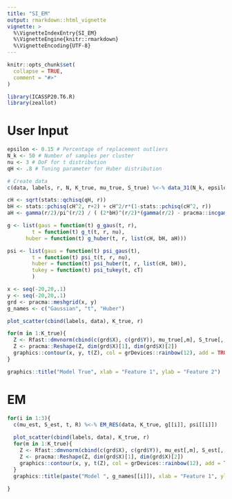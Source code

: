 ```yaml
---
title: "SI_EM"
output: rmarkdown::html_vignette
vignette: >
  %\VignetteIndexEntry{SI_EM}
  %\VignetteEngine{knitr::rmarkdown}
  %\VignetteEncoding{UTF-8}
---
```


```r
knitr::opts_chunk$set(
  collapse = TRUE,
  comment = "#>"
)
```

```r
library(ICASSP20.T6.R)
library(zeallot)
```

# User Input
```r
epsilon <- 0.15 # Percentage of replacement outliers
N_k <- 50 # Number of samples per cluster
nu <- 3 # DoF for t distribution
qH <- .8 # Tuning parameter for Huber distribution

# Create data
c(data, labels, r, N, K_true, mu_true, S_true) %<-% data_31(N_k, epsilon)

cH <- sqrt(stats::qchisq(qH, r))
bH <- stats::pchisq(cH^2, r+2) + cH^2/r*(1-stats::pchisq(cH^2, r))
aH <- gamma(r/2)/pi^(r/2) / ( (2*bH)^(r/2)*(gamma(r/2) - pracma::incgam(r/2, cH^2/(2*bH))) + (2*bH*cH^2*exp(-cH^2/(2*bH)))/(cH^2 - bH * r))

g <- list(gaus = function(t) g_gaus(t, r),
        t = function(t) g_t(t, r, nu),
      huber = function(t) g_huber(t, r, list(cH, bH, aH)))

psi <- list(gaus = function(t) psi_gaus(t),
        t = function(t) psi_t(t, r, nu),
        huber = function(t) psi_huber(t, r, list(cH, bH)),
        tukey = function(t) psi_tukey(t, cT)
        )

x <- seq(-20,20,.1)
y <- seq(-20,20,.1)
grd <- pracma::meshgrid(x, y)
g_names <- c("Gaussian", "t", "Huber")

plot_scatter(cbind(labels, data), K_true, r)

for(m in 1:K_true){
  Z <- Rfast::dmvnorm(cbind(c(grd$X), c(grd$Y)), mu_true[,m], S_true[,,m])
  Z <- pracma::Reshape(Z, dim(grd$X)[1], dim(grd$X)[2])
  graphics::contour(x, y, t(Z), col = grDevices::rainbow(12), add = TRUE)
}

graphics::title("Model True", xlab = "Feature 1", ylab = "Feature 2")


```

# EM

```r
for(i in 1:3){ 
  c(mu_est, S_est, t, R) %<-% EM_RES(data, K_true, g[[i]], psi[[i]])
  
  plot_scatter(cbind(labels, data), K_true, r)
  for(m in 1:K_true){
    Z <- Rfast::dmvnorm(cbind(c(grd$X), c(grd$Y)), mu_est[,m], S_est[,,m])
    Z <- pracma::Reshape(Z, dim(grd$X)[1], dim(grd$X)[2])
    graphics::contour(x, y, t(Z), col = grDevices::rainbow(12), add = TRUE)
  }
  graphics::title(paste("Model ", g_names[[i]]), xlab = "Feature 1", ylab = "Feature 2")
  
}
```

